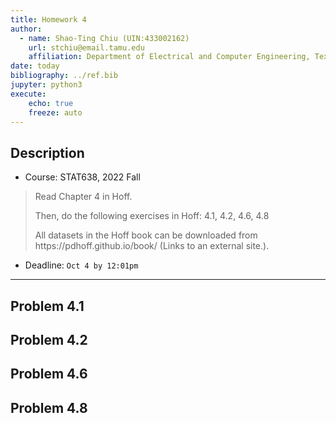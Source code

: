 ```yaml
---
title: Homework 4
author: 
  - name: Shao-Ting Chiu (UIN:433002162)
    url: stchiu@email.tamu.edu
    affiliation: Department of Electrical and Computer Engineering, Texas A\&M University
date: today
bibliography: ../ref.bib
jupyter: python3  
execute: 
    echo: true
    freeze: auto
---
```



## Description

- Course: STAT638, 2022 Fall

> Read Chapter 4 in Hoff.
> 
> Then, do the following exercises in Hoff: 4.1, 4.2, 4.6, 4.8
> 
> All datasets in the Hoff book can be downloaded from https://pdhoff.github.io/book/ (Links to an external site.).

- Deadline: `Oct 4 by 12:01pm`

---

## Problem 4.1


## Problem 4.2


## Problem 4.6

## Problem 4.8
